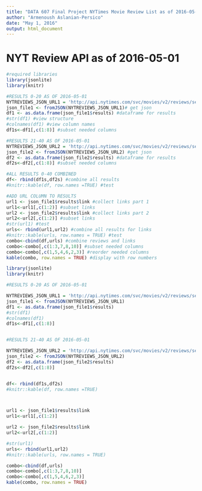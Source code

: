 ```yaml
---
title: "DATA 607 Final Project NYTimes Movie Review List as of 2016-05-01"
author: "Armenoush Aslanian-Persico"
date: "May 1, 2016"
output: html_document
---
```

# NYT Review API as of 2016-05-01


```r
#required libraries
library(jsonlite)
library(knitr)

#RESULTS 0-20 AS OF 2016-05-01
NYTREVIEWS_JSON_URL1 = 'http://api.nytimes.com/svc/movies/v2/reviews/search.json?openingmurl1-date=2016-04-21;2016-05-018&api-key=YOURAPIKEYHERE'#url for api results 0-20
json_file1 <- fromJSON(NYTREVIEWS_JSON_URL1)# get json
df1 <- as.data.frame(json_file1$results) #dataframe for results
#str(df1) #view structure 
#colnames(df1) #view column names
df1s<-df1[,c(1:8)] #subset needed columns

#RESULTS 21-40 AS OF 2016-05-01
NYTREVIEWS_JSON_URL2 = 'http://api.nytimes.com/svc/movies/v2/reviews/search.json?opening-date=2016-04-21;2016-05-01&api-key=YOURAPIKEYHERE&offset=20' #url for api results 20-40
json_file2 <- fromJSON(NYTREVIEWS_JSON_URL2) #get json
df2 <- as.data.frame(json_file2$results) #dataframe for results
df2s<-df2[,c(1:8)] #subset needed columns

#ALL RESULTS 0-40 COMBINED
df<- rbind(df1s,df2s) #combine all results
#knitr::kable(df, row.names =TRUE) #test

#ADD URL COLUMN TO RESULTS
url1 <- json_file1$results$link #collect links part 1
url1<-url1[,c(1:2)] #subset links
url2 <- json_file2$results$link #collect links part 2
url2<-url2[,c(1:2)] #subset links
#str(url1) #test
urls<- rbind(url1,url2) #combine all results for links
#knitr::kable(urls, row.names = TRUE) #test
combo<-cbind(df,urls) #combine reviews and links
combo<-combo[,c(1:3,7,8,10)] #subset needed columns
combo<-combo[,c(1,5,4,6,2,3)] #reorder needed columns
kable(combo, row.names = TRUE) #display with row numbers
```


```r

library(jsonlite)
library(knitr)

#RESULTS 0-20 AS OF 2016-05-01

NYTREVIEWS_JSON_URL1 = 'http://api.nytimes.com/svc/movies/v2/reviews/search.json?openingmurl1-date=2016-04-21;2016-05-018&api-key=ef056a1d0cdde8b2f03c95bc7dd57722:19:29126896'
json_file1 <- fromJSON(NYTREVIEWS_JSON_URL1)
df1 <- as.data.frame(json_file1$results)
#str(df1)
#colnames(df1)
df1s<-df1[,c(1:8)]


#RESULTS 21-40 AS OF 2016-05-01

NYTREVIEWS_JSON_URL2 = 'http://api.nytimes.com/svc/movies/v2/reviews/search.json?opening-date=2016-04-21;2016-05-01&api-key=ef056a1d0cdde8b2f03c95bc7dd57722:19:29126896&offset=20'
json_file2 <- fromJSON(NYTREVIEWS_JSON_URL2)
df2 <- as.data.frame(json_file2$results)
df2s<-df2[,c(1:8)]


df<- rbind(df1s,df2s)
#knitr::kable(df, row.names =TRUE)



url1 <- json_file1$results$link
url1<-url1[,c(1:2)]

url2 <- json_file2$results$link
url2<-url2[,c(1:2)]

#str(url1)
urls<- rbind(url1,url2)
#knitr::kable(urls, row.names = TRUE)

combo<-cbind(df,urls)
combo<-combo[,c(1:3,7,8,10)]
combo<-combo[,c(1,5,4,6,2,3)]
kable(combo, row.names = TRUE)
```
